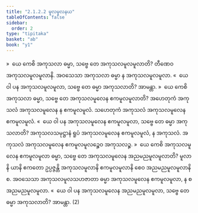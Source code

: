 ```yaml
---
title: "2.1.2.2 မူလမူလနယ"
tableOfContents: false
sidebar:
  order: 2
type: "tipitaka"
basket: "ab"
book: "y1"
---
```



<DynamicBreadcrumb />

<Division number="65" book="y1" e="ch" v="33" p="9">

<Paragraph number="146" book="y1">
»  ယေ ကေစိ အကုသလာ ဓမ္မာ, သဗ္ဗေ တေ အကုသလမူလမူလာတိ?
</Paragraph>

<Paragraph number="147" book="y1">
တီဏေဝ အကုသလမူလမူလာနိ. အဝသေသာ အကုသလာ ဓမ္မာ န အကုသလမူလမူလာ.
</Paragraph>

<Paragraph number="148" book="y1">
«  ယေ ဝါ ပန အကုသလမူလမူလာ, သဗ္ဗေ တေ ဓမ္မာ အကုသလာတိ? အာမန္တာ.
</Paragraph>

</Division>
<Division number="66" book="y1" e="ch" v="33" p="9">

<Paragraph number="149" book="y1">
»  ယေ ကေစိ အကုသလာ ဓမ္မာ, သဗ္ဗေ တေ အကုသလမူလေန ဧကမူလမူလာတိ?
</Paragraph>

<Paragraph number="150" book="y1">
အဟေတုကံ အကုသလံ အကုသလမူလေန န ဧကမူလမူလံ. သဟေတုကံ အကုသလံ အကုသလမူလေန ဧကမူလမူလံ.
</Paragraph>

<Paragraph number="151" book="y1">
«  ယေ ဝါ ပန အကုသလမူလေန ဧကမူလမူလာ, သဗ္ဗေ တေ ဓမ္မာ အကုသလာတိ?
</Paragraph>

<Paragraph number="152" book="y1">
အကုသလသမုဋ္ဌာနံ ရူပံ အကုသလမူလေန ဧကမူလမူလံ, န အကုသလံ. အကုသလံ အကုသလမူလေန ဧကမူလမူလဉ္စေဝ အကုသလဉ္စ.
</Paragraph>

</Division>
<Division number="67" book="y1" e="ch" v="33" p="9">

<Paragraph number="153" book="y1">
»  ယေ ကေစိ အကုသလမူလေန ဧကမူလမူလာ ဓမ္မာ, သဗ္ဗေ တေ အကုသလမူလေန အညမညမူလမူလာတိ?
</Paragraph>

<Paragraph number="154" book="y1">
မူလာနိ ယာနိ ဧကတော ဥပ္ပဇ္ဇန္တိ အကုသလမူလာနိ ဧကမူလမူလာနိ စေဝ အညမညမူလမူလာနိ စ. အဝသေသာ အကုသလမူလသဟဇာတာ ဓမ္မာ အကုသလမူလေန ဧကမူလမူလာ, န စ အညမညမူလမူလာ.
</Paragraph>

<Paragraph number="155" book="y1">
«  ယေ ဝါ ပန အကုသလမူလေန အညမညမူလမူလာ, သဗ္ဗေ တေ ဓမ္မာ အကုသလာတိ? အာမန္တာ. (2)
</Paragraph>
</Division>